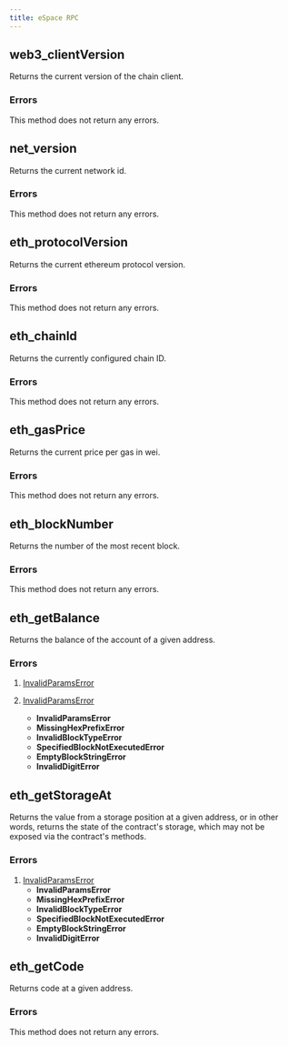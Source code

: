 ```yaml
---
title: eSpace RPC
---
```



## web3_clientVersion

Returns the current version of the chain client. 

### Errors

This method does not return any errors.



## net_version

Returns the current network id.

### Errors

This method does not return any errors.



## eth_protocolVersion

Returns the current ethereum protocol version.

### Errors

This method does not return any errors.


## eth_chainId

Returns the currently configured chain ID.

### Errors

This method does not return any errors.


## eth_gasPrice

Returns the current price per gas in wei.

### Errors

This method does not return any errors.


## eth_blockNumber

Returns the number of the most recent block.

### Errors

This method does not return any errors.


## eth_getBalance

Returns the balance of the account of a given address.

### Errors


1.  [InvalidParamsError](./errors#invalidparamserror)

1.  [InvalidParamsError](./errors#invalidparamserror)
    *   **InvalidParamsError**
    *   **MissingHexPrefixError**
    *   **InvalidBlockTypeError**
    *   **SpecifiedBlockNotExecutedError**
    *   **EmptyBlockStringError**
    *   **InvalidDigitError**

## eth_getStorageAt

Returns the value from a storage position at a given address, or in other words, returns the state of the contract's storage, which may not be exposed via the contract's methods.

### Errors

1.  [InvalidParamsError](./errors#invalidparamserror)
    *   **InvalidParamsError**
    *   **MissingHexPrefixError**
    *   **InvalidBlockTypeError**
    *   **SpecifiedBlockNotExecutedError**
    *   **EmptyBlockStringError**
    *   **InvalidDigitError**

## eth_getCode

Returns code at a given address.

### Errors

This method does not return any errors.